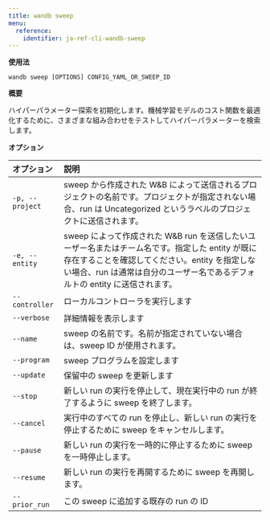 ---
title: wandb sweep
menu:
  reference:
    identifier: ja-ref-cli-wandb-sweep
---

**使用法**

`wandb sweep [OPTIONS] CONFIG_YAML_OR_SWEEP_ID`

**概要**

ハイパーパラメーター探索を初期化します。機械学習モデルのコスト関数を最適化するために、さまざまな組み合わせをテストしてハイパーパラメーターを検索します。

**オプション**

| **オプション** | **説明** |
| :--- | :--- |
| `-p, --project` | sweep から作成された W&B によって送信されるプロジェクトの名前です。プロジェクトが指定されない場合、run は Uncategorized というラベルのプロジェクトに送信されます。 |
| `-e, --entity` | sweep によって作成された W&B run を送信したいユーザー名またはチーム名です。指定した entity が既に存在することを確認してください。entity を指定しない場合、run は通常は自分のユーザー名であるデフォルトの entity に送信されます。 |
| `--controller` | ローカルコントローラを実行します |
| `--verbose` | 詳細情報を表示します |
| `--name` | sweep の名前です。名前が指定されていない場合は、sweep ID が使用されます。 |
| `--program` | sweep プログラムを設定します |
| `--update` | 保留中の sweep を更新します |
| `--stop` | 新しい run の実行を停止して、現在実行中の run が終了するように sweep を終了します。 |
| `--cancel` | 実行中のすべての run を停止し、新しい run の実行を停止するために sweep をキャンセルします。 |
| `--pause` | 新しい run の実行を一時的に停止するために sweep を一時停止します。 |
| `--resume` | 新しい run の実行を再開するために sweep を再開します。 |
| `--prior_run` | この sweep に追加する既存の run の ID |
